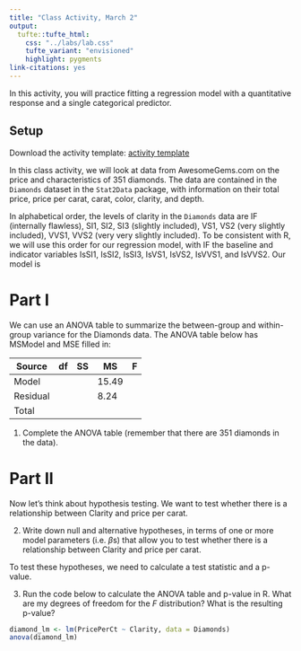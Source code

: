 ```yaml
---
title: "Class Activity, March 2"
output: 
  tufte::tufte_html:
    css: "../labs/lab.css"
    tufte_variant: "envisioned"
    highlight: pygments
link-citations: yes
---
```


In this activity, you will practice fitting a regression model with a quantitative response and a single categorical predictor.

## Setup

Download the activity template: [activity template](https://sta112-s22.github.io/class_activities/ca_lecture_18_template.Rmd)

In this class activity, we will look at data from AwesomeGems.com on the price and characteristics of 351 diamonds. The data are contained in the `Diamonds` dataset in the `Stat2Data` package, with information on their total price, price per carat, carat, color, clarity, and depth. 

In alphabetical order, the levels of clarity in the `Diamonds` data are IF (internally flawless), SI1, SI2, SI3 (slightly included), VS1, VS2 (very slightly included), VVS1, VVS2 (very very slightly included). To be consistent with R, we will use this order for our regression model, with IF the baseline and indicator variables IsSI1, IsSI2, IsSI3, IsVS1, IsVS2, IsVVS1, and IsVVS2. Our model is

\begin{align}
\text{Price per carat} &= \beta_0 + \beta_1 \ \text{IsSI1} + \beta_2 \ \text{IsSI2} + \beta_3 \ \text{IsSI3} + \beta_4 \ \text{IsVS1} \\
& \hspace{1cm} + \beta_5 \ \text{IsVS2} + \beta_6 \ \text{IsVVS1} + \beta_7 \ \text{IsVVS2} + \varepsilon
\end{align}

# Part I

We can use an ANOVA table to summarize the between-group and within-group variance for the Diamonds data. The ANOVA table below has MSModel and MSE filled in:

| Source | df | SS | MS | F |
| --- | --- | --- | --- | --- |
| Model |  |  | 15.49 |  |
| Residual |  |  | 8.24 | |
| Total |   |  | | |

1. Complete the ANOVA table (remember that there are 351 diamonds in the data).


# Part II

Now let's think about hypothesis testing. We want to test whether there is a relationship between Clarity and price per carat. 

2. Write down null and alternative hypotheses, in terms of one or more model parameters (i.e. $\beta$s) that allow you to test whether there is a relationship between Clarity and price per carat.

To test these hypotheses, we need to calculate a test statistic and a p-value.

3. Run the code below to calculate the ANOVA table and p-value in R. What are my degrees of freedom for the $F$ distribution? What is the resulting p-value?

```r
diamond_lm <- lm(PricePerCt ~ Clarity, data = Diamonds)
anova(diamond_lm)
```

